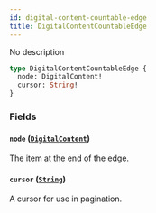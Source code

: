 ```yaml
---
id: digital-content-countable-edge
title: DigitalContentCountableEdge
---
```



No description

```graphql
type DigitalContentCountableEdge {
  node: DigitalContent!
  cursor: String!
}
```


### Fields

#### `node` ([`DigitalContent`](../../../developer/api-reference/objects/digital-content))

The item at the end of the edge.


#### `cursor` ([`String`](../../../developer/api-reference/scalars/string))

A cursor for use in pagination.




